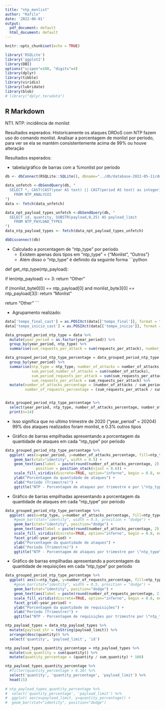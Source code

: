 ```yaml
---
title: "ntp_monlist"
author: "Rafilx"
date: '2022-06-01'
output:
  pdf_document: default
  html_document: default
---
```


```r
knitr::opts_chunk$set(echo = TRUE)
```

```r
library('RSQLite')
library('ggplot2')
library(DBI)
options("scipen"=100, "digits"=4)
library(dplyr)
library(tibble)
library(viridis)
library(lubridate)
library(blob)
# library("dplyr.teradata")
```

## R Markdown
NT1. NTP: incidência de monlist

Resultados esperados:
Historicamente os ataques DRDoS com NTP fazem uso do comando monlist. Analisar a porcentagem de monlist por período, para ver se ela se mantém consistentemente acima de 99% ou houve alteração

Resultados esperados:

- tabela/gráfico de barras com a %monlist por período 
```r
db <- dbConnect(RSQLite::SQLite(), dbname="../db/database-2022-05-11/dnstor_statistics_ntp.sqlite")

data_unfetch <-dbSendQuery(db, "
  SELECT *, CAST(CAST(year AS text) || CAST(period AS text) as integer) as year_period
    FROM NTP_ANALYSIS
")
data <- fetch(data_unfetch)

data_npt_payload_types_unfetch <-dbSendQuery(db, "
  SELECT id, quantity, SUBSTR(payload,0,25) AS payload_limit
    FROM NTP_PAYLOAD_TYPES
")
data_ntp_payload_types <- fetch(data_npt_payload_types_unfetch)

dbDisconnect(db)
```

- Calculado a porcentagem de "ntp_type" por período
  - Existem apenas dois tipos em "ntp_type" = {"Monlist", "Outros"}
  - Além disso o "ntp_type" é definido da seguinte forma 
  ```python

def get_ntp_type(ntp_payload):

  if len(ntp_payload) <= 3:
    return "Other"

  if (monlist_byte0[0] == ntp_payload[0] and monlist_byte3[0] == ntp_payload[3]):
    return "Monlist"
    
  return "Other"
  ```
  
- Agrupamento realizado:
```r

data['tempo_final_cast'] = as.POSIXct(data[['tempo_final']], format = "%Y-%m-%d %H:%M:%S")
data['tempo_inicio_cast'] = as.POSIXct(data[['tempo_inicio']], format = "%Y-%m-%d %H:%M:%S")

data_grouped_period_ntp_type = data %>%
  mutate(year_period = as.factor(year_period)) %>%
  group_by(year_period, ntp_type) %>%
  summarise(sum_requests_per_attack = sum(requests_per_attack), number_of_attacks = n()) 

data_grouped_period_ntp_type_percentage = data_grouped_period_ntp_type %>%
  group_by(year_period) %>%
  summarise(ntp_type = ntp_type, number_of_attacks = number_of_attacks,
            sum_period_number_of_attacks = sum(number_of_attacks), 
            sum_period_requests_per_attack = sum(sum_requests_per_attack),
            sum_requests_per_attack = sum_requests_per_attack) %>%
  mutate(number_of_attacks_percentage = (number_of_attacks / sum_period_number_of_attacks) * 100, 
         number_of_requests_percentage = (sum_requests_per_attack / sum_period_requests_per_attack) * 100)


data_grouped_period_ntp_type_percentage %>%
  select(year_period, ntp_type, number_of_attacks_percentage, number_of_attacks) %>%
  print(n=14)

```
- Isso significa que no ultimo trimestre de 2020 ("year_period" = 20204) 99% dos ataques realizados foram monlist, e 0.3% outros tipos

- Gráfico de barras empilhadas apresentando a porcentagem da quantidade de ataques em cada "ntp_type" por período
```r
data_grouped_period_ntp_type_percentage %>% 
  ggplot( aes(x=year_period, y=number_of_attacks_percentage, fill=ntp_type)) +
    geom_bar(stat="identity", width = 0.5) +
    geom_text(aes(label = paste(round(number_of_attacks_percentage, 2), "%")), 
              position = position_stack(vjust = 0.6)) +
    scale_fill_viridis(discrete=TRUE, option="inferno", begin = 0.8, end = 0.4, direction = -1) +
    ylab("Porcentagem da quantidade de ataques") +
    xlab("Período (Trimestre)") + 
    ggtitle("NTP - Porcentagem de ataques por trimestre e por \"ntp_type\" com barras empilhadas")
```

- Gráfico de barras empilhadas apresentando a porcentagem da quantidade de ataques em cada "ntp_type" por período
```r
data_grouped_period_ntp_type_percentage %>% 
  ggplot( aes(x=ntp_type, y=number_of_attacks_percentage, fill=ntp_type)) +
    #geom_bar(stat="identity", width = 0.5, prosition = "dodge") +
    geom_bar(stat="identity", position="dodge") + 
    geom_text(aes(label = paste(round(number_of_attacks_percentage, 2), "%"),  vjust = -0.25)) +
    scale_fill_viridis(discrete=TRUE, option="inferno", begin = 0.8, end = 0.4, direction = -1) +
    facet_grid(~year_period) +
    ylab("Porcentagem da quantidade de ataques") +
    xlab("Período (Trimestre)") + 
    ggtitle("NTP - Porcentagem de ataques por trimestre por \"ntp_type\"")
```

- Gráfico de barras empilhadas apresentando a porcentagem da quantidade de requisições em cada "ntp_type" por período
```r
data_grouped_period_ntp_type_percentage %>% 
  ggplot( aes(x=ntp_type, y=number_of_requests_percentage, fill=ntp_type)) +
    #geom_bar(stat="identity", width = 0.5, prosition = "dodge") +
    geom_bar(stat="identity", position="dodge") + 
    geom_text(aes(label = paste(round(number_of_requests_percentage, 2), "%"),  vjust = -0.25)) +
    scale_fill_viridis(discrete=TRUE, option="inferno", begin = 0.8, end = 0.4, direction = -1) +
    facet_grid(~year_period) +
    ylab("Porcentagem da quantidade de requisições") +
    xlab("Período (Trimestre)") + 
    ggtitle("NTP - Porcentagem de requisições por trimestre por \"ntp_type\"")
```


```r
ntp_payload_types = data_ntp_payload_types %>%
  mutate(payload_str = toString(payload_limit)) %>%
  arrange(desc(quantity)) %>%
  select('quantity', 'payload_limit', 'id') 

ntp_payload_types_quantity_percentage = ntp_payload_types %>%
  mutate(sum_quantity = sum(quantity)) %>%
  mutate(quantity_percentage = (quantity / sum_quantity) * 100)

ntp_payload_types_quantity_percentage %>%
  #filter(quantity_percentage > 0.10) %>%
  select('quantity', 'quantity_percentage', 'payload_limit') %>%
  head(15)
  
# ntp_payload_types_quantity_percentage %>%
#  select('quantity_percentage', 'payload_limit') %>%
#  ggplot( aes(x=payload_limit, y=quantity_percentage)) + 
#  geom_bar(stat="identity", position="dodge")
```
